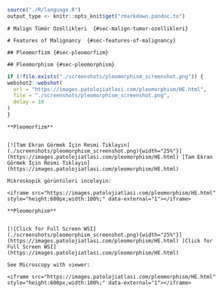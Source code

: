 ```r

source("./R/language.R")
output_type <- knitr::opts_knit$get("rmarkdown.pandoc.to")

```

```asis

# Malign Tümör Özellikleri  {#sec-malign-tumor-ozellikleri} 

```

```asis

# Features of Malignancy  {#sec-features-of-malignancy} 

```

```asis

## Pleomorfizm {#sec-pleomorfizm} 

```

```asis

## Pleomorphism {#sec-pleomorphism} 

```

```r
if (!file.exists("./screenshots/pleomorphism_screenshot.png")) {
webshot2::webshot(
  url = "https://images.patolojiatlasi.com/pleomorphism/HE.html",
  file = "./screenshots/pleomorphism_screenshot.png",
  delay = 10
)
}
```

```asis

**Pleomorfizm**


[![Tam Ekran Görmek İçin Resmi Tıklayın](./screenshots/pleomorphism_screenshot.png){width="25%"}](https://images.patolojiatlasi.com/pleomorphism/HE.html) [Tam Ekran Görmek İçin Resmi Tıklayın](https://images.patolojiatlasi.com/pleomorphism/HE.html)

```


```asis

Mikroskopik görüntüleri inceleyin:

<iframe src="https://images.patolojiatlasi.com/pleomorphism/HE.html" style="height:600px;width:100%;" data-external="1"></iframe>

```

```asis

**Pleomorphism**


[![Click for Full Screen WSI](./screenshots/pleomorphism_screenshot.png){width="25%"}](https://images.patolojiatlasi.com/pleomorphism/HE.html) [Click for Full Screen WSI](https://images.patolojiatlasi.com/pleomorphism/HE.html)

```

```asis

See Microscopy with viewer: 

<iframe src="https://images.patolojiatlasi.com/pleomorphism/HE.html" style="height:600px;width:100%;" data-external="1"></iframe>

```
